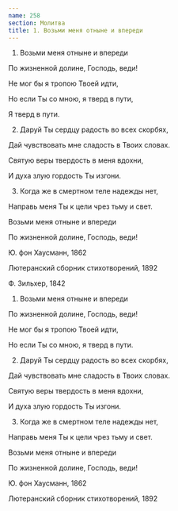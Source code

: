 ```yaml
---
name: 258
section: Молитва
title: 1. Возьми меня отныне и впереди
---
```

1. Возьми меня отныне и впереди

По жизненной долине, Господь, веди!

Не мог бы я тропою Твоей идти,

Но если Ты со мною, я тверд в пути,

Я тверд в пути.


2. Даруй Ты сердцу радость во всех скорбях,

Дай чувствовать мне сладость в Твоих словах.

Святую веры твердость в меня вдохни,

И духа злую гордость Ты изгони.


3. Когда же в смертном теле надежды нет,

Направь меня Ты к цели чрез тьму и свет.

Возьми меня отныне и впереди

По жизненной долине, Господь, веди!


Ю. фон Хаусманн, 1862

Лютеранский сборник стихотворений, 1892

Ф. Зильхер, 1842


1. Возьми меня отныне и впереди

По жизненной долине, Господь, веди!

Не мог бы я тропою Твоей идти,

Но если Ты со мною, я тверд в пути.


2. Даруй Ты сердцу радость во всех скорбях,

Дай чувствовать мне сладость в Твоих словах.

Святую веры твердость в меня вдохни,

И духа злую гордость Ты изгони.


3. Когда же в смертном теле надежды нет,

Направь меня Ты к цели чрез тьму и свет.

Возьми меня отныне и впереди

По жизненной долине, Господь, веди!


Ю. фон Хаусманн, 1862

Лютеранский сборник стихотворений, 1892 